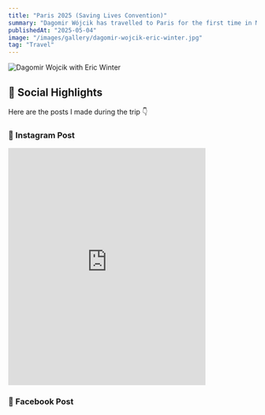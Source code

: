 ```yaml
---
title: "Paris 2025 (Saving Lives Convention)"
summary: "Dagomir Wójcik has travelled to Paris for the first time in May of 2025. He attended the Saving Lives Convention and had a photoshoot with Eric Winter."
publishedAt: "2025-05-04"
image: "/images/gallery/dagomir-wojcik-eric-winter.jpg"
tag: "Travel"
---
```


<img src="/images/gallery/dagomir-wojcik-eric-winter.jpg" alt="Dagomir Wojcik with Eric Winter" />

## 📱 Social Highlights

Here are the posts I made during the trip 👇

### 📸 Instagram Post

<iframe
  src="https://www.instagram.com/p/DJUs01-tCrO/?utm_source=ig_web_copy_link&igsh=MzRlODBiNWFlZA=="
  width="400"
  height="480"
  frameborder="0"
  scrolling="no"
  allowtransparency="true"
></iframe>

### 📘 Facebook Post

<div id="fb-root"></div>
<script async defer crossorigin="anonymous" src="https://connect.facebook.net/en_US/sdk.js#xfbml=1&version=v19.0"></script>

<div
  class="fb-post"
  data-href="https://www.facebook.com/wojcidag/posts/653484747526109"
  data-width="500"
></div>
